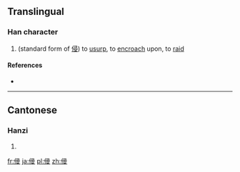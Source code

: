 ==Translingual==

===Han character===
{{Han char|rn=9|rad=人|as=10|sn=12|four=|canj=OSME|ids=⿰亻⿱帚又}}

# (standard form of [[侵]]) to [[usurp]], to [[encroach]] upon, to [[raid]]

====References====
* {{Han ref|kx=0112.120|hdz=10206.100|uh=3474|ud=13428}}

----

==Cantonese==

===Hanzi===
{{yue-hanzi|jyut=[[caam1]], [[cam1]]|y=chaam1, cham1}}

# {{defn|lang=yue|sort=人10}}

[[fr:㑴]]
[[ja:㑴]]
[[pl:㑴]]
[[zh:㑴]]